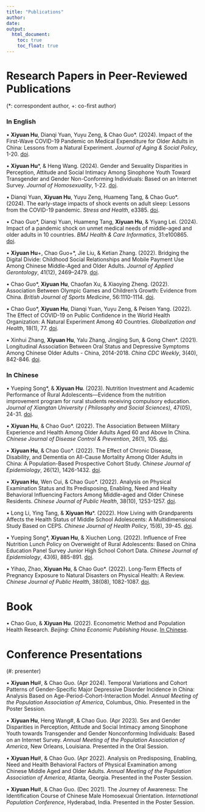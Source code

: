 ```yaml
---
title: "Publications"
author: 
date: 
output: 
  html_document:
    toc: true
    toc_float: true
---
```


# Research Papers in Peer-Reviewed Publications

(*: correspondent author, +: co-first author)

### In English

• **Xiyuan Hu**, Dianqi Yuan, Yuyu Zeng, & Chao Guo\*. (2024). Impact of the First-Wave COVID-19 Pandemic on Medical Expenditure for Older Adults in China: Lessons from a Natural Experiment. *Journal of Aging & Social Policy*, 1-20. [doi](https://doi.org/10.1080/08959420.2024.2348967).

• **Xiyuan Hu**\*, & Heng Wang. (2024). Gender and Sexuality Disparities in Perception, Attitude and Social Intimacy Among Sinophone Youth Toward Transgender and Gender Non-Conforming Individuals: Based on an Internet Survey. *Journal of Homosexuality*, 1-22. [doi](https://www.tandfonline.com/doi/full/10.1080/00918369.2023.2287031). 

• Dianqi Yuan, **Xiyuan Hu**, Yuyu Zeng, Huameng Tang, & Chao Guo\*. (2024). The early-stage impacts of shock events on adult sleep: Lessons from the COVID-19 pandemic. *Stress and Health*, e3385. [doi](https://doi.org/10.1002/smi.3385). 
	
• Chao Guo\*, Dianqi Yuan, Huameng Tang, **Xiyuan Hu**, & Yiyang Lei. (2024). Impact of a pandemic shock on unmet medical needs of middle-aged and older adults in 10 countries. *BMJ Health & Care Informatics*, 31:e100865. [doi](https://informatics.bmj.com/content/31/1/e100865). 	
	
• **Xiyuan Hu**\+, Chao Guo\+\*, Jie Liu, & Ketian Zhang. (2022). Bridging the Digital Divide: Childhood Social Relationships and Mobile Payment Use Among Chinese Middle-Aged and Older Adults. *Journal of Applied                                        Gerontology*, 41(12), 2469–2479. [doi](https://journals.sagepub.com/doi/10.1177/07334648221117771).

• Chao Guo\*, **Xiyuan Hu**, Chaofan Xu, & Xiaoying Zheng. (2022).  Association Between Olympic Games and Children’s Growth: Evidence from China. *British Journal of Sports Medicine*, 56:1110-1114. [doi](https://bjsm.bmj.com/content/56/19/1110).

• Chao Guo\*, **Xiyuan Hu**, Dianqi Yuan, Yuyu Zeng, & Peisen Yang. (2022). The Effect of COVID-19 on Public Confidence in the World Health Organization: A Natural Experiment Among 40 Countries. *Globalization and Health*, 18(1), 77. [doi](https://globalizationandhealth.biomedcentral.com/articles/10.1186/s12992-022-00872-y).

• Xinhui Zhang, **Xiyuan Hu**, Yalu Zhang, Jingjing Sun, & Gong Chen\*. (2021). Longitudinal Association Between Oral Status and Depressive Symptoms Among Chinese Older Adults - China, 2014-2018. *China CDC Weekly*, 3(40), 842-846. [doi](https://weekly.chinacdc.cn/en/article/doi/10.46234/ccdcw2021.208).


### In Chinese

• Yueping Song\*, & **Xiyuan Hu**. (2023). Nutrition Investment and Academic Performance of Rural Adolescents—Evidence from the nutrition improvement program for rural students receiving compulsory education. *Journal of Xiangtan University ( Philosophy and Social Sciences)*, 47(05), 24-31. [doi](http://www.cnki.net/KCMS/detail/detail.aspx?dbcode=CJFD&dbname=CJFDAUTO&filename=XTDX202305004&uniplatform=OVERSEA&v=JTW6jbiO746pdFzuEUakwrapTeFjxgew5yO-SVKCOO2rOrNMY68gVkQTaE8C9nrW).

• **Xiyuan Hu**, & Chao Guo\*. (2022). The Association Between Military Experience and Health Among Older Adults Aged 60 and Above In China. *Chinese Journal of Disease Control & Prevention*, 26(1), 105. [doi](https://www.webofscience.com/wos/alldb/full-record/CSCD:7143465).

• **Xiyuan Hu**, & Chao Guo\*. (2022). The Effect of Chronic Disease, Disability, and Dementia on All-Cause Mortality Among Older Adults in China: A Population-Based Prospective Cohort Study. *Chinese Journal of Epidemiology*, 26(12), 1426-1432. [doi](https://zhjbkz.ahmu.edu.cn/cn/article/doi/10.16462/j.cnki.zhjbkz.2022.12.011). 

• **Xiyuan Hu**, Wen Cui, & Chao Guo\*. (2022). Analysis on Physical Examination Status and Its Predisposing, Enabling, Need and Healty Behavioral Influencing Factors Among Middle-aged and Older Chinese Residents. *Chinese Journal of Public Health*, 38(10), 1253-1257. [doi](https://www.zgggws.com/cn/article/doi/10.11847/zgggws1136992). 

• Long Li, Ying Tang, & **Xiyuan Hu**\*. (2022). How Living with Grandparents Affects the Health Status of Middle School Adolescents: A Multidimensional Study Based on CEPS. *Chinese Journal of Health Policy*, 15(6), 39-45. [doi](https://www.webofscience.com/wos/alldb/full-record/CSCD:7278575).

• Yueping Song\*, **Xiyuan Hu**, & Xiuchen Long. (2022). Influence of Free Nutrition Lunch Policy on Overweight of Rural Adolescents: Based on China Education Panel Survey Junior High School Cohort Data. *Chinese Journal of Epidemiology*, 43(6), 885-891. [doi](https://www.webofscience.com/wos/alldb/full-record/MEDLINE:35725346).

• Yihao, Zhao, **Xiyuan Hu**, & Chao Guo\*. (2022). Long-Term Effects of Pregnancy Exposure to Natural Disasters on Physical Health: A Review. *Chinese Journal of Public Health*, 38(08), 1082-1087. [doi](https://www.zgggws.com/cn/article/doi/10.11847/zgggws1136302).

# Book

• Chao Guo, & **Xiyuan Hu**. (2022). Econometric Method and Population Health Research. *Beijing: China Economic Publishing House*. [In Chinese].

# Conference Presentations

(#: presenter)

• **Xiyuan Hu**\#, & Chao Guo. (Apr 2024). Temporal Variations and Cohort Patterns of Gender-Specific Major Depressive Disorder Incidence in China: Analysis Based on Age-Period-Cohort-Interaction Model. *Annual Meeting of the Population Association of America*, Columbus, Ohio. Presented in the Poster Session.	

• **Xiyuan Hu**, Heng Wang\#, & Chao Guo. (Apr 2023). Sex and Gender Disparities in Perception, Attitude and Social Intimacy among Sinophone Youth towards Transgender and Gender Nonconforming Individuals: Based on an Internet Survey. *Annual Meeting of the Population Association of America*, New Orleans, Louisiana. Presented in the Oral Session.

• **Xiyuan Hu**\#, & Chao Guo. (Apr 2022). Analysis on Predisposing, Enabling, Need and Health Behavioral Factors of Physical Examination among Chinese Middle Aged and Older Adults. *Annual Meeting of the Population Association of America*, Atlanta, Georgia. Presented in the Poster Session.

• **Xiyuan Hu**\#, & Chao Guo. (Dec 2021). The Journey of Awareness: The Identification Course of Chinese Male Homosexual Orientation. *International Population Conference*, Hyderabad, India. Presented in the Poster Session.

